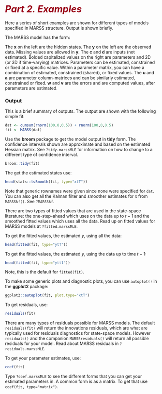 # <i style="font-size: 110%; color:#990017;">Part 2. Examples</i> {- #part2}

Here a series of short examples are shown for different types of models specified in MARSS structure. Output is shown briefly.

The MARSS model has the form:
\begin{equation}(\#eq:marss-part2)
\begin{gathered}
\mathbf{x}_t = \mathbf{B}_t\mathbf{x}_{t-1} + \mathbf{u}_t + \mathbf{C}_t\mathbf{c}_t + \mathbf{G}_t\mathbf{w}_t, \text{ where } \mathbf{w}_t \sim \,\text{MVN}(0,\mathbf{Q}_t)\\
\mathbf{y}_t = \mathbf{Z}_t\mathbf{x}_t + \mathbf{a}_t + \mathbf{D}_t\mathbf{d}_t + \mathbf{H}_t\mathbf{v}_t, \text{ where } \mathbf{v}_t \sim \,\text{MVN}(0,\mathbf{R}_t)\\
\mathbf{x}_1 \sim \,\text{MVN}(\boldsymbol{\pi},\boldsymbol{\Lambda}) \text{ or } \mathbf{x}_0 \sim \,\text{MVN}(\boldsymbol{\pi},\boldsymbol{\Lambda})
\end{gathered}
\end{equation} 

The $\mathbf{x}$ on the left are the hidden states. The $\mathbf{y}$ on the left are the observed data. Missing values are allowed in $\mathbf{y}$. The $\mathbf{c}$ and $\mathbf{d}$ are inputs (not estimated).  Bolded capitalized values on the right are parameters and 2D (or 3D if time-varying) matrices. Parameters can be estimated, constrained or fixed at a specific value. Within a parameter matrix, you can have a combination of estimated, constrained (shared), or fixed values. The $\mathbf{u}$ and $\mathbf{a}$ are parameter column-matrices and can be similarly estimated, constrained or fixed. $\mathbf{w}$ and $\mathbf{v}$ are the errors and are computed values, after parameters are estimated.

### Output

This is a brief summary of outputs. The output are shown with the following simple fit:
```r
dat <- cumsum(rnorm(100,0,0.5)) + rnorm(100,0,0.5)
fit <- MARSS(dat)
```

Use the **broom** package to get the model output in **tidy** form. The confidence intervals shown are approximate and based on the estimated Hessian matrix. See `?tidy.marssMLE` for information on how to change to a different type of confidence interval.

```r
broom::tidy(fit)
```

The get the estimated states use:
```r
head(stats::tsSmooth(fit, type="xtT"))
```
Note that generic rownames were given since none were specified for `dat`.
You can also get all the Kalman filter and smoother estimates for $x$ from `MARSSkf()`. See `?MARSSkf`.

There are two types of fitted values that are used in the state-space literature: the one-step-ahead which uses on the data up to $t-1$ and the smoothed fitted values which uses all the data. Read up on fitted values for MARSS models at `?fitted.marssMLE`.

To get the fitted values, the estimated $y$, using all the data:
```r
head(fitted(fit, type="ytT"))
```
To get the fitted values, the estimated $y$, using the data up to time $t-1$:
```r
head(fitted(fit, type="ytt1"))
```
Note, this is the default for `fitted(fit)`.

To make some generic plots and diagnostic plots, you can use `autoplot()` in the **ggplot2** package:
```r
ggplot2::autoplot(fit, plot.type="xtT")
```

To get residuals, use:
```r
residuals(fit)
```
There are many types of residuals possible for MARSS models. The default `residuals(fit)` will return the innovations residuals, which are what are typically used for residuals diagnostics for state-space models. However `residuals()` and the companion `MARSSresiduals()` will return all possible residuals for your model. Read about MARSS residuals in `?residuals.marssMLE`.

To get your parameter estimates, use:
```r
coef(fit)
```
Type `?coef.marssMLE` to see the different forms that you can get your estimated parameters in. A common form is as a matrix. To get that use ```coef(fit, type="matrix")```.


